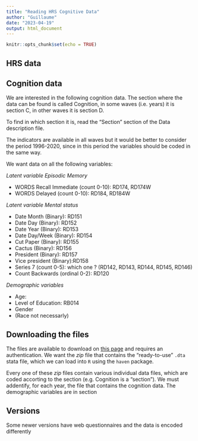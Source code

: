```yaml
---
title: "Reading HRS Cognitive Data"
author: "Guillaume"
date: "2023-04-19"
output: html_document
---
```


```r
knitr::opts_chunk$set(echo = TRUE)
```

## HRS data


## Cognition data
We are interested in the following cognition data. The section where the data can be found is called Cognition, in some waves (i.e. years) it is section C, in other waves it is section D.

To find in which section it is, read the "Section" section  of the Data description file.

The indicators are available in all waves but it would be better to consider the period 1996-2020, since in this period the variables should be coded in the same way.

We want data on all the following variables:
 
_Latent variable Episodic Memory_

* WORDS Recall Immediate (count 0-10): RD174, RD174W
* WORDS Delayed (count 0-10): RD184, RD184W

_Latent variable Mental status_

* Date Month (Binary): RD151
* Date Day (Binary): RD152
* Date Year (Binary): RD153
* Date Day/Week (Binary): RD154
* Cut Paper (Binary): RD155
* Cactus (Binary): RD156
* President (Binary): RD157
* Vice president (Binary):RD158
* Series 7 (count 0-5): which one ? (RD142, RD143, RD144, RD145, RD146)
* Count Backwards (ordinal 0-2): RD120

_Demographic variables_

* Age: 
* Level of Education: RB014
* Gender
* (Race not necessarly)

## Downloading the files
The files are available to download on [this page](https://hrsdata.isr.umich.edu/data-products/public-survey-data) and requires an authentication. We want the *zip* file that contains the "ready-to-use" `.dta` stata file, which we can load into `R` using the `haven` package.

Every one of these *zip* files contain various individual data files, which are coded accorting to the section (e.g. Cognition is a "section"). We must addentify, for each year, the file that contains the cognition data. The demographic variables are in section 

## Versions

Some newer versions have web questionnaires and the data is encoded differently
